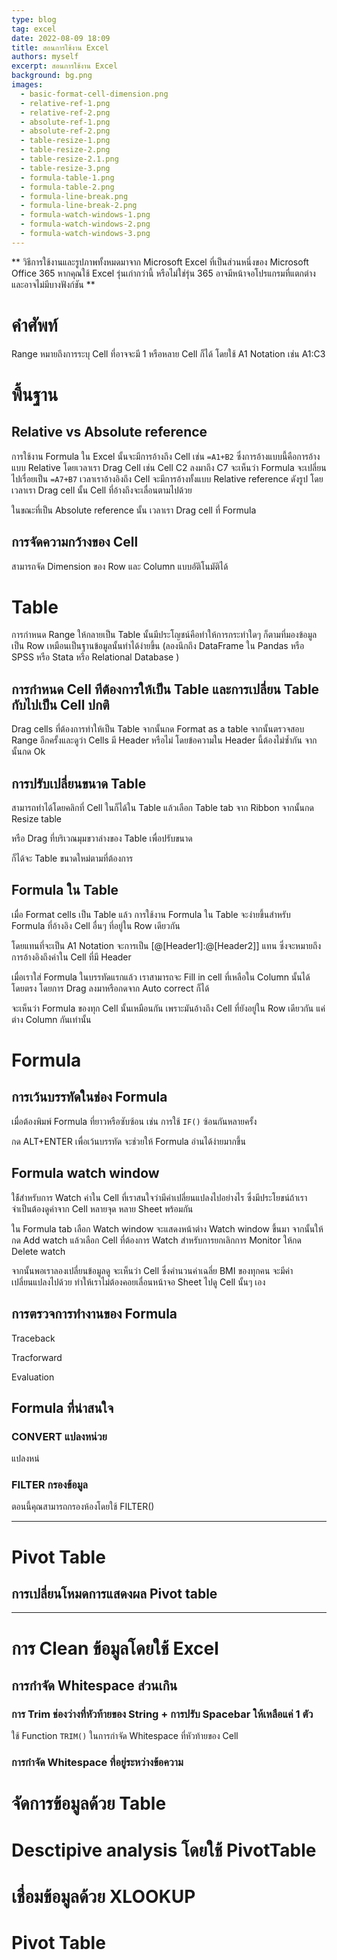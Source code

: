 ```yaml
---
type: blog
tag: excel
date: 2022-08-09 18:09
title: สอนการใช้งาน Excel
authors: myself
excerpt: สอนการใช้งาน Excel
background: bg.png
images:
  - basic-format-cell-dimension.png
  - relative-ref-1.png
  - relative-ref-2.png
  - absolute-ref-1.png
  - absolute-ref-2.png
  - table-resize-1.png
  - table-resize-2.png
  - table-resize-2.1.png
  - table-resize-3.png
  - formula-table-1.png
  - formula-table-2.png
  - formula-line-break.png
  - formula-line-break-2.png
  - formula-watch-windows-1.png
  - formula-watch-windows-2.png
  - formula-watch-windows-3.png
---
```



** วิธีการใช้งานและรูปภาพทั้งหมดมาจาก Microsoft Excel ที่เป็นส่วนหนึ่งของ Microsoft Office 365 หากคุณใช้ Excel รุ่นเก่ากว่านี้ หรือไม่ใช่รุ่น 365 อาจมีหน้าจอโปรแกรมที่แตกต่าง และอาจไม่มีบางฟังก์ชัน **

# คำศัพท์

Range หมายถึงการระบุ Cell ที่อาจจะมี 1 หรือหลาย Cell ก็ได้ โดยใช้ A1 Notation เช่น A1:C3

# พื้นฐาน

## Relative vs Absolute reference

การใช้งาน Formula ใน Excel นั้นจะมีการอ้างถึง Cell เช่น `=A1+B2` ซึ่งการอ้างแบบนี้คือการอ้างแบบ Relative โดยเวลาเรา Drag Cell เช่น Cell C2 ลงมาถึง C7 จะเห็นว่า Formula จะเปลี่ยนไปเรื่อยเป็น `=A7+B7` เวลาเราอ้างอิงถึง Cell จะมีการอ้างทั้งแบบ Relative reference ดังรูป โดยเวลาเรา Drag cell นั้น Cell ที่อ้างถึงจะเลื่อนตามไปด้วย

<MDXImage name="relative-ref-1.png" />
<MDXImage name="relative-ref-2.png" />

ในขณะที่เป็น Absolute reference นั้น เวลาเรา Drag cell ที่ Formula

<MDXImage name="absolute-ref-1.png" />
<MDXImage name="absolute-ref-2.png" />

## การจัดความกว้างของ Cell

สามารถจัด Dimension ของ Row และ Column แบบอัติโนมัติได้

<MDXImage name="basic-format-cell-dimension.png" />

# Table

การกำหนด Range ให้กลายเป็น Table นั้นมีประโญชน์คือทำให้การกระทำใดๆ ก็ตามที่มองข้อมูลเป็น Row เหมือนเป็นฐานข้อมูลนั้นทำได้ง่ายขึ้น (ลองนึกถึง DataFrame ใน Pandas หรือ SPSS หรือ Stata หรือ Relational Database )

## การกำหนด Cell ทีต้องการให้เป็น Table และการเปลี่ยน Table กับไปเป็น Cell ปกติ

Drag cells ที่ต้องการทำให้เป็น Table จากนั้นกด Format as a table จากนั้นตรวจสอบ Range อีกครั้งและดูว่า Cells มี Header หรือไม่ โดยข้อความใน Header นี้ต้องไม่ซ้ำกัน จากนั้นกด Ok

## การปรับเปลี่ยนขนาด Table

สามารถทำได้โดยคลิกที่ Cell ในก็ได้ใน Table แล้วเลือก Table tab จาก Ribbon จากนั้นกด Resize table

<MDXImage
  name="table-resize-1.png"
  caption="ปุ่ม Resize ที่อยู่ตรง Table tab"
/>
<MDXImage
  name="table-resize-2.png"
  caption="ระบุ Range (โดยการพิมพ์หรือ Drag) ของ Table ใหม่ที่ต้องการ โดยต้อง Overlap กับส่วนเดิม"
/>

หรือ Drag ที่บริเวณมุมขวาล่างของ Table เพื่อปรับขนาด

<MDXImage
  name="table-resize-2.1.png"
  caption="Drag บริเวณเครื่องหมายบวกตรงมุมขวาล่างของ Table"
/>

ก็ได้จะ Table ขนาดใหม่ตามที่ต้องการ

<MDXImage name="table-resize-3.png" caption="Table ขนาดใหม่" />

## Formula ใน Table

เมื่อ Format cells เป็น Table แล้ว การใช้งาน Formula ใน Table จะง่ายขึ้นสำหรับ Formula ที่อ้างอิง Cell อื่นๆ ที่อยู่ใน Row เดียวกัน

โดยแทนที่จะเป็น A1 Notation จะการเป็น [@[Header1]:@[Header2]] แทน ซึ่งจะหมายถึงการอ้างอิงถึงค่าใน Cell ที่มี Header

<MDXImage
  name="formula-table-1.png"
  caption="Formula ใน Table จะเปลี่ยนแปลงรูปแบบไป"
/>

เมื่อเราใส่ Formula ในบรรทัดแรกแล้ว เราสามารถจะ Fill in cell ที่เหลือใน Column นั้นได้โดยตรง โดยการ Drag ลงมาหรือกดจาก Auto correct ก็ได้

<MDXImage name="formula-table-2.png" caption="Formula ที่ Fill in เรียบร้อย" />

จะเห็นว่า Formula ของทุก Cell นั้นเหมือนกัน เพราะมันอ้างถึง Cell ที่ยังอยู่ใน Row เดียวกัน แค่ต่าง Column กันเท่านั้น

# Formula

## การเว้นบรรทัดในช่อง Formula

เมื่อต้องพิมพ์ Formula ที่ยาวหรือซับซ้อน เช่น การใช้ `IF()` ซ้อนกันหลายครั้ง

<MDXImage name="formula-line-break.png" />
กด ALT+ENTER เพื่อเว้นบรรทัด จะช่วยให้ Formula อ่านได้ง่ายมากขึ้น
<MDXImage name="formula-line-break-2.png" />

## Formula watch window

ใช้้สำหรับการ Watch ค่าใน Cell ที่เราสนใจว่ามีค่าเปลี่ยนแปลงไปอย่างไร ซึ่งมีประโยขน์ถ้าเราจำเป็นต้องดูค่าจาก Cell หลายจุด หลาย Sheet พร้อมกัน

ใน Formula tab เลือก Watch window จะแสดงหน้าต่าง Watch window ขึ้นมา จากนั้นให้กด Add watch แล้วเลือก Cell ที่ต้องการ Watch สำหรับการยกเลิกการ Monitor ให้กด Delete watch

<MDXImage
  name="formula-watch-windows-1.png"
  caption="การเพิ่ม Cell ที่ต้องการ Watch"
/>
<MDXImage name="formula-watch-windows-2.png" caption="หน้าจอ Watch window" />

จากนั้นพอเราลองเปลี่ยนข้อมูลดู จะเห็นว่า Cell ซึ่งคำนวนค่าเฉลี่ย BMI ของทุกคน จะมีค่าเปลี่ยนแปลงไปด้วย ทำให้เราไม่ต้องคอยเลื่อนหน้าจอ Sheet ไปดู Cell นั้นๆ เอง

<MDXImage
  name="formula-watch-windows-3.png"
  caption="หน้าจอ Watch window ที่แสดงค่าใน Cell ที่เปลี่ยนแปลงไป"
/>

## การตรวจการทำงานของ Formula

Traceback

Tracforward

Evaluation

## Formula ที่น่าสนใจ

### CONVERT แปลงหน่วย

แปลงหน่

### FILTER กรองข้อมูล

ตอนนี้คุณสามารถกรองห้องโดยใช้ FILTER()

---

# Pivot Table

## การเปลี่ยนโหมดการแสดงผล Pivot table

---

# การ Clean ข้อมูลโดยใช้ Excel

## การกำจัด Whitespace ส่วนเกิน

### การ Trim ช่องว่างที่หัวท้ายของ String + การปรับ Spacebar ให้เหลือแค่ 1 ตัว

ใช้ Function `TRIM()` ในการกำจัด Whitespace ที่หัวท้ายของ Cell

### การกำจัด Whitespace ที่อยู่ระหว่างข้อความ

# จัดการข้อมูลด้วย Table

# Desctipive analysis โดยใช้ PivotTable

# เชื่อมข้อมูลด้วย XLOOKUP

# Pivot Table

